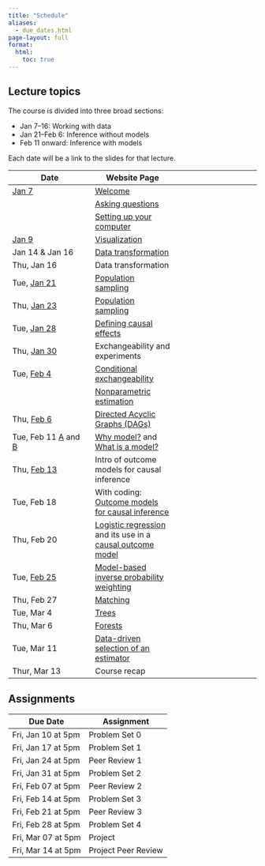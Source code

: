 ```yaml
---
title: "Schedule"
aliases:
  - due_dates.html
page-layout: full
format:
  html:
    toc: true
---
```


## Lecture topics

The course is divided into three broad sections:

* Jan 7--16: Working with data
* Jan 21--Feb 6: Inference without models
* Feb 11 onward: Inference with models

Each date will be a link to the slides for that lecture.

| Date | Website Page |
|---|---|---|
| [Jan 7](slides/lec01_asking_questions/lec01_asking_questions.pdf)	| [Welcome](index.qmd) |
| | [Asking questions](topics/asking_questions.qmd) |
| | [Setting up your computer](topics/r_basics.qmd) |
| [Jan 9](slides/lec02_visualization/lec02_visualization.pdf)	| [Visualization](topics/visualization.qmd) |
| Jan 14 & Jan 16	| [Data transformation](topics/data_transformation.qmd) |
| Thu, Jan 16	| Data transformation |
| Tue, [Jan 21](slides/lec05_sampling/lec05_sampling.pdf)	| [Population sampling](topics/sampling.qmd) |
| Thu, [Jan 23](slides/lec06_sampling/lec06_sampling.pdf)	| [Population sampling](topics/sampling.qmd) |
| Tue, [Jan 28](slides/lec07_define_causal/lec07.pdf)	| [Defining causal effects](topics/define_causal.qmd) |
| Thu, [Jan 30](slides/lec08_experiments/lec08_experiments.pdf)	| Exchangeability and experiments |
| Tue, [Feb 4](slides/lec09_conditional_exchangeability/lec09_conditional_exchangeability.pdf)	| [Conditional exchangeability](topics/conditional_exchangeability.qmd) |
| 	| [Nonparametric estimation](topics/nonparametric_estimation.qmd) |
| Thu, [Feb 6](slides/lec10_dags/lec10_dags.pdf)	| [Directed Acyclic Graphs (DAGs)](topics/DAGs.qmd) |
| Tue, Feb 11 [A](slides/lec11a_whymodel/lec11a_whymodel.pdf) and [B](slides/lec11b_what_is_a_model/lec11b_what_is_a_model.pdf)	| [Why model?](topics/why_model.qmd) and [What is a model?](topics/what_is_a_model.qmd) |
| Thu, [Feb 13](slides/lec12_causal_outcome_model/lec12_causal_outcome_model.pdf) | Intro of outcome models for causal inference
| Tue, Feb 18	| With coding: [Outcome models for causal inference](topics/models_for_causal.qmd#outcome-modeling)
| Thu, Feb 20	| [Logistic regression](topics/what_is_a_model.qmd#logistic-regression) and its use in a [causal outcome model](topics/models_for_causal.qmd#generalizing-to-logistic-regression)
| Tue, [Feb 25](slides/ipw/ipw.pdf) | [Model-based inverse probability weighting](topics/models_for_causal.qmd#doubly-robust-estimation#treatment-modeling) |
| Thu, Feb 27	| [Matching](topics/matching.qmd) |
| Tue, Mar 4	| [Trees](topics/trees.qmd) |
| Thu, Mar 6	| [Forests](topics/forests.qmd) |
| Tue, Mar 11	| [Data-driven selection of an estimator](data_driven_selection.qmd) |
| Thur, Mar 13	| Course recap |

<!-- continuous treatments? mediation? -->


<!-- | Tue, Mar 11	| Machine learning vs regression: A case study (FF Challenge) | -->

<!-- | Thu, Feb 20	| [Doubly-robust estimation](topics/models_for_causal.qmd#doubly-robust-estimation) | -->
<!-- | Tue, Feb 18	| Properties of estimators | -->
<!-- | Thu, Feb 20	| Estimating the properties of estimators | -->
<!-- | Tue, Feb 25	| Machine learning as a plug-in: Descriptive and causal | -->
<!-- | Tue, Feb 27	| Machine learning as a plug-in: Descriptive and causal | -->
<!-- | Thu, Mar 4	| Machine learning: Penalized regression | -->
<!-- | Tue, Mar 6	| Machine learning: Trees and forests | -->
<!-- | Thu, Mar 11	| Machine learning vs regression: A case study (FF Challenge) | -->

## Assignments

| Due Date | Assignment |
|---|---|
| Fri, Jan 10	at 5pm | Problem Set 0 |
| Fri, Jan 17	at 5pm | Problem Set 1 |
| Fri, Jan 24	at 5pm | Peer Review 1 |
| Fri, Jan 31	at 5pm | Problem Set 2 |
| Fri, Feb 07	at 5pm | Peer Review 2 |
| Fri, Feb 14	at 5pm | Problem Set 3 |
| Fri, Feb 21	at 5pm | Peer Review 3 |
| Fri, Feb 28	at 5pm | Problem Set 4 |
| Fri, Mar 07	at 5pm | Project |
| Fri, Mar 14	at 5pm | Project Peer Review |

